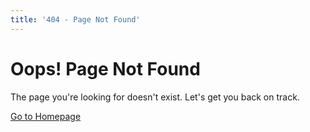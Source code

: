 ```yaml
---
title: '404 - Page Not Found'
---
```


# Oops! Page Not Found

The page you're looking for doesn't exist. Let's get you back on track.

[Go to Homepage](/)